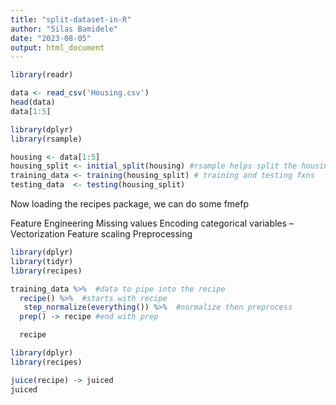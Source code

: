 ```yaml
---
title: "split-dataset-in-R"
author: "Silas Bamidele"
date: "2023-08-05"
output: html_document
---
```

```r
library(readr)

data <- read_csv('Housing.csv')
head(data)
data[1:5]

```

```r
library(dplyr)
library(rsample)

housing <- data[1:5]
housing_split <- initial_split(housing) #rsample helps split the housing data using 
training_data <- training(housing_split) # training and testing fxns
testing_data  <- testing(housing_split)

```

Now loading the recipes package, we can do some fmefp

Feature Engineering
Missing values
Encoding categorical variables -- Vectorization
Feature scaling
Preprocessing

```r
library(dplyr)
library(tidyr)
library(recipes)

training_data %>%  #data to pipe into the recipe
  recipe() %>%  #starts with recipe
   step_normalize(everything()) %>%  #normalize then preprocess
  prep() -> recipe #end with prep

  recipe
```

```r
library(dplyr)
library(recipes)

juice(recipe) -> juiced
juiced

```

